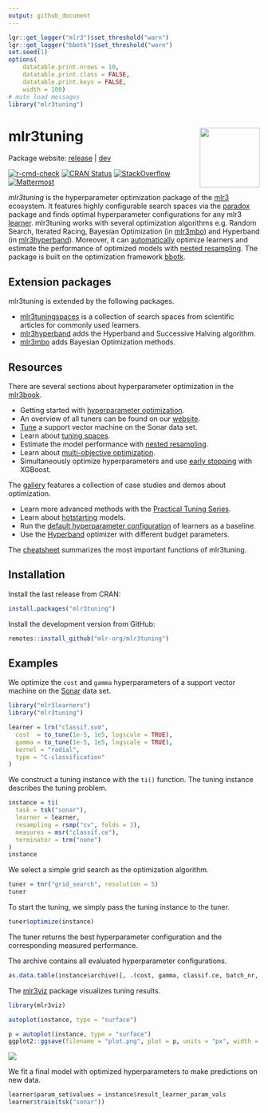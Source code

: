 ```yaml
---
output: github_document
---
```


```r
lgr::get_logger("mlr3")$set_threshold("warn")
lgr::get_logger("bbotk")$set_threshold("warn")
set.seed(1)
options(
    datatable.print.nrows = 10,
    datatable.print.class = FALSE,
    datatable.print.keys = FALSE,
    width = 100)
# mute load messages
library("mlr3tuning")
```

# mlr3tuning <img src="man/figures/logo.png" align="right" width = "120" />

Package website: [release](https://mlr3tuning.mlr-org.com/) | [dev](https://mlr3tuning.mlr-org.com/dev/)

<!-- badges: start -->
[![r-cmd-check](https://github.com/mlr-org/mlr3tuning/actions/workflows/r-cmd-check.yml/badge.svg)](https://github.com/mlr-org/mlr3tuning/actions/workflows/r-cmd-check.yml)
[![CRAN Status](https://www.r-pkg.org/badges/version-ago/mlr3tuning)](https://cran.r-project.org/package=mlr3tuning)
[![StackOverflow](https://img.shields.io/badge/stackoverflow-mlr3-orange.svg)](https://stackoverflow.com/questions/tagged/mlr3)
[![Mattermost](https://img.shields.io/badge/chat-mattermost-orange.svg)](https://lmmisld-lmu-stats-slds.srv.mwn.de/mlr_invite/)
<!-- badges: end -->

*mlr3tuning* is the hyperparameter optimization package of the [mlr3](https://mlr-org.com/) ecosystem.
It features highly configurable search spaces via the [paradox](https://github.com/mlr-org/paradox) package and finds optimal hyperparameter configurations for any mlr3 [learner](https://github.com/mlr-org/mlr3learners).
mlr3tuning works with several optimization algorithms e.g. Random Search, Iterated Racing, Bayesian Optimization (in [mlr3mbo](https://github.com/mlr-org/mlr3mbo)) and Hyperband (in [mlr3hyperband](https://github.com/mlr-org/mlr3hyperband)).
Moreover, it can [automatically](https://mlr3book.mlr-org.com/chapters/chapter4/hyperparameter_optimization.html#sec-autotuner) optimize learners and estimate the performance of optimized models with [nested resampling](https://mlr3book.mlr-org.com/chapters/chapter4/hyperparameter_optimization.html#sec-nested-resampling).
The package is built on the optimization framework [bbotk](https://github.com/mlr-org/bbotk).

## Extension packages

mlr3tuning is extended by the following packages.

* [mlr3tuningspaces](https://github.com/mlr-org/mlr3tuningspaces) is a collection of search spaces from scientific articles for commonly used learners.
* [mlr3hyperband](https://github.com/mlr-org/mlr3hyperband) adds the Hyperband and Successive Halving algorithm.
* [mlr3mbo](https://github.com/mlr-org/mlr3mbo) adds Bayesian Optimization methods.

## Resources

There are several sections about hyperparameter optimization in the [mlr3book](https://mlr3book.mlr-org.com).

* Getting started with [hyperparameter optimization](https://mlr3book.mlr-org.com/chapters/chapter4/hyperparameter_optimization.html).
* An overview of all tuners can be found on our [website](https://mlr-org.com/tuners.html).
* [Tune](https://mlr3book.mlr-org.com/chapters/chapter4/hyperparameter_optimization.html#sec-model-tuning) a support vector machine on the Sonar data set.
* Learn about [tuning spaces](https://mlr3book.mlr-org.com/chapters/chapter4/hyperparameter_optimization.html#sec-defining-search-spaces).
* Estimate the model performance with [nested resampling](https://mlr3book.mlr-org.com/chapters/chapter4/hyperparameter_optimization.html#sec-nested-resampling).
* Learn about [multi-objective optimization](https://mlr3book.mlr-org.com/chapters/chapter5/advanced_tuning_methods_and_black_box_optimization.html#sec-multi-metrics-tuning).
* Simultaneously optimize hyperparameters and use [early stopping](https://mlr3book.mlr-org.com/chapters/chapter15/predsets_valid_inttune.html) with XGBoost.

The [gallery](https://mlr-org.com/gallery-all-optimization.html) features a collection of case studies and demos about optimization.

* Learn more advanced methods with the [Practical Tuning Series](https://mlr-org.com/gallery/series/2021-03-09-practical-tuning-series-tune-a-support-vector-machine/).
* Learn about [hotstarting](https://mlr-org.com/gallery/optimization/2023-01-16-hotstart/) models.
* Run the [default hyperparameter configuration](https://mlr-org.com/gallery/optimization/2023-01-31-default-configuration/) of learners as a baseline.
* Use the [Hyperband](https://mlr-org.com/gallery/series/2023-01-15-hyperband-xgboost/) optimizer with different budget parameters.

The [cheatsheet](https://cheatsheets.mlr-org.com/mlr3tuning.pdf) summarizes the most important functions of mlr3tuning.

## Installation

Install the last release from CRAN:

```r
install.packages("mlr3tuning")
```

Install the development version from GitHub:

```r
remotes::install_github("mlr-org/mlr3tuning")
```

## Examples

We optimize the `cost` and `gamma` hyperparameters of a support vector machine on the [Sonar](https://mlr3.mlr-org.com/reference/mlr_tasks_sonar.html) data set.

```r
library("mlr3learners")
library("mlr3tuning")

learner = lrn("classif.svm",
  cost  = to_tune(1e-5, 1e5, logscale = TRUE),
  gamma = to_tune(1e-5, 1e5, logscale = TRUE),
  kernel = "radial",
  type = "C-classification"
)
```

We construct a tuning instance with the `ti()` function.
The tuning instance describes the tuning problem.

```r
instance = ti(
  task = tsk("sonar"),
  learner = learner,
  resampling = rsmp("cv", folds = 3),
  measures = msr("classif.ce"),
  terminator = trm("none")
)
instance
```

We select a simple grid search as the optimization algorithm.

```r
tuner = tnr("grid_search", resolution = 5)
tuner
```

To start the tuning, we simply pass the tuning instance to the tuner.

```r
tuner$optimize(instance)
```

The tuner returns the best hyperparameter configuration and the corresponding measured performance.

The archive contains all evaluated hyperparameter configurations.

```r
as.data.table(instance$archive)[, .(cost, gamma, classif.ce, batch_nr, resample_result)]
```

The [mlr3viz](https://mlr3viz.mlr-org.com/) package visualizes tuning results.

```r
library(mlr3viz)

autoplot(instance, type = "surface")
```

```r
p = autoplot(instance, type = "surface")
ggplot2::ggsave(filename = "plot.png", plot = p, units = "px", width = 600,  height = 500, scale = 5)
```

<img src="man/figures/plot.png"/>

We fit a final model with optimized hyperparameters to make predictions on new data.

```r
learner$param_set$values = instance$result_learner_param_vals
learner$train(tsk("sonar"))
```

